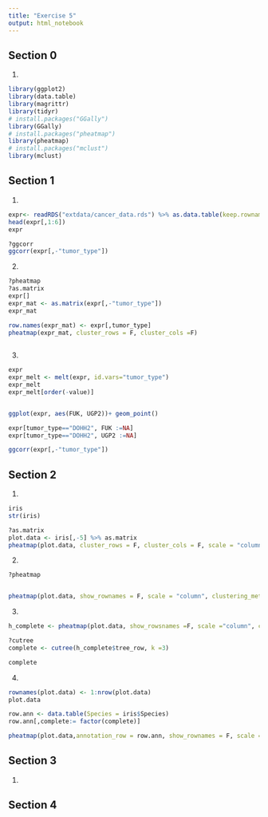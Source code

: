 ```yaml
---
title: "Exercise 5"
output: html_notebook
---
```


## Section 0

1.
```r
library(ggplot2)
library(data.table)
library(magrittr)
library(tidyr)
# install.packages("GGally")
library(GGally)
# install.packages("pheatmap")
library(pheatmap)
# install.packages("mclust")
library(mclust)
```

## Section 1

1.
```r
expr<- readRDS("extdata/cancer_data.rds") %>% as.data.table(keep.rownames = "tumor_type")
head(expr[,1:6])
expr

?ggcorr
ggcorr(expr[,-"tumor_type"])

```

2.
```r
?pheatmap
?as.matrix
expr[]
expr_mat <- as.matrix(expr[,-"tumor_type"])
expr_mat

row.names(expr_mat) <- expr[,tumor_type]
pheatmap(expr_mat, cluster_rows = F, cluster_cols =F)
  


```

3.
```r
expr
expr_melt <- melt(expr, id.vars="tumor_type")
expr_melt
expr_melt[order(-value)]


ggplot(expr, aes(FUK, UGP2))+ geom_point()

expr[tumor_type=="DOHH2", FUK :=NA]
expr[tumor_type=="DOHH2", UGP2 :=NA]

ggcorr(expr[,-"tumor_type"])

```


## Section 2

1.
```r
iris
str(iris)

?as.matrix
plot.data <- iris[,-5] %>% as.matrix 
pheatmap(plot.data, cluster_rows = F, cluster_cols = F, scale = "column")


```

2.
```r
?pheatmap


pheatmap(plot.data, show_rownames = F, scale = "column", clustering_method = "complete")


```

3.
```r
h_complete <- pheatmap(plot.data, show_rowsnames =F, scale ="column", clustering_method = "complete", silent=T)

?cutree
complete <- cutree(h_complete$tree_row, k =3) 

complete
```

4.
```r
rownames(plot.data) <- 1:nrow(plot.data)
plot.data

row.ann <- data.table(Species = iris$Species)
row.ann[,complete:= factor(complete)]

pheatmap(plot.data,annotation_row = row.ann, show_rownames = F, scale = "column", clustering_method = "complete")

```

## Section 3

1.

## Section 4






































